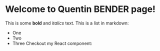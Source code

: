 # Welcome to Quentin BENDER page!
This is some **bold** and _italics_ text.
This is a list in markdown:
- One
- Two
- Three
Checkout my React component:
